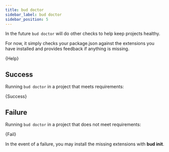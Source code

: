 ```yaml
---
title: bud doctor
sidebar_label: bud doctor
sidebar_position: 5
---
```



In the future `bud doctor` will do other checks to help keep projects healthy.

For now, it simply checks your package.json against the extensions you have installed and provides feedback if anything is missing.

<CodeBlock title='$ yarn bud doctor --help'>{Help}</CodeBlock>

## Success

Running `bud doctor` in a project that meets requirements:

<CodeBlock title='$ yarn bud doctor'>{Success}</CodeBlock>

## Failure

Running `bud doctor` in a project that does not meet requirements:

<CodeBlock title='$ yarn bud doctor'>{Fail}</CodeBlock>

In the event of a failure, you may install the missing extensions with **bud init**.
